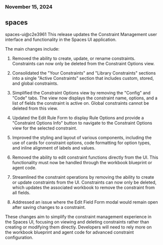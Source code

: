 ### November 15, 2024
## spaces

spaces-ui@c2e3961
This release updates the Constraint Management user interface and functionality in the Spaces UI application.

The main changes include:

1. Removed the ability to create, update, or rename constraints. Constraints can now only be deleted from the Constraint Options view.

2. Consolidated the "Your Constraints" and "Library Constraints" sections into a single "Active Constraints" section that includes custom, stored, and global constraints.

3. Simplified the Constraint Options view by removing the "Config" and "Code" tabs. The view now displays the constraint name, options, and a list of fields the constraint is active on. Global constraints cannot be deleted from this view.

4. Updated the Edit Rule Form to display Rule Options and provide a "Constraint Options Info" button to navigate to the Constraint Options view for the selected constraint.

5. Improved the styling and layout of various components, including the use of cards for constraint options, code formatting for option types, and inline alignment of labels and values.

6. Removed the ability to edit constraint functions directly from the UI. This functionality must now be handled through the workbook blueprint or agent code.

7. Streamlined the constraint operations by removing the ability to create or update constraints from the UI. Constraints can now only be deleted, which updates the associated workbook to remove the constraint from all fields.

8. Addressed an issue where the Edit Field Form modal would remain open after saving changes to a constraint.

These changes aim to simplify the constraint management experience in the Spaces UI, focusing on viewing and deleting constraints rather than creating or modifying them directly. Developers will need to rely more on the workbook blueprint and agent code for advanced constraint configuration.